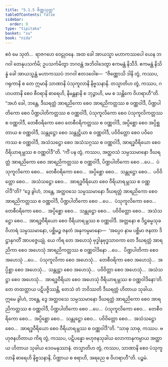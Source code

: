 ```yaml
---
title: "5.1.5 ဇိဏ္ဏသုတ္တ"
tableOfContents: false
sidebar:
  order: 9
type: "tipitaka"
basket: "su"
book: "nida"
---
```



<DynamicBreadcrumb />

<Division number="148" book="nida">

<Paragraph number="925" book="nida">
ဧဝံ မေ သုတံ…  ရာဇဂဟေ ဝေဠုဝနေ. အထ ခေါ အာယသ္မာ မဟာကဿပေါ ယေန ဘဂဝါ တေနုပသင်္ကမိ; ဥပသင်္ကမိတွာ ဘဂဝန္တံ အဘိဝါဒေတွာ ဧကမန္တံ နိသီဒိ. ဧကမန္တံ နိသိန္နံ ခေါ အာယသ္မန္တံ မဟာကဿပံ ဘဂဝါ ဧတဒဝေါစ—  “ဇိဏ္ဏောသိ ဒါနိ တွံ, ကဿပ, ဂရုကာနိ စ တေ ဣမာနိ သာဏာနိ ပံသုကူလာနိ နိဗ္ဗသနာနိ. တသ္မာတိဟ တွံ, ကဿပ, ဂဟပတာနိ စေဝ စီဝရာနိ ဓာရေဟိ, နိမန္တနာနိ စ ဘုဉ္ဇာဟိ, မမ စ သန္တိကေ ဝိဟရာဟီ”တိ.
</Paragraph>

<Paragraph number="926" book="nida">
“အဟံ ခေါ, ဘန္တေ, ဒီဃရတ္တံ အာရညိကော စေဝ အာရညိကတ္တဿ စ ဝဏ္ဏဝါဒီ, ပိဏ္ဍပါတိကော စေဝ ပိဏ္ဍပါတိကတ္တဿ စ ဝဏ္ဏဝါဒီ, ပံသုကူလိကော စေဝ ပံသုကူလိကတ္တဿ စ ဝဏ္ဏဝါဒီ, တေစီဝရိကော စေဝ တေစီဝရိကတ္တဿ စ ဝဏ္ဏဝါဒီ, အပ္ပိစ္ဆော စေဝ အပ္ပိစ္ဆတာယ စ ဝဏ္ဏဝါဒီ, သန္တုဋ္ဌော စေဝ သန္တုဋ္ဌိယာ စ ဝဏ္ဏဝါဒီ, ပဝိဝိတ္တော စေဝ ပဝိဝေကဿ စ ဝဏ္ဏဝါဒီ, အသံသဋ္ဌော စေဝ အသံသဂ္ဂဿ စ ဝဏ္ဏဝါဒီ, အာရဒ္ဓဝီရိယော စေဝ ဝီရိယာရမ္ဘဿ စ ဝဏ္ဏဝါဒီ”တိ.
</Paragraph>

<Paragraph number="927" book="nida">
“ကိံ ပန တွံ, ကဿပ, အတ္ထဝသံ သမ္ပဿမာနော ဒီဃရတ္တံ အာရညိကော စေဝ အာရညိကတ္တဿ စ ဝဏ္ဏဝါဒီ, ပိဏ္ဍပါတိကော စေဝ …ပေ…  ပံသုကူလိကော စေဝ…  တေစီဝရိကော စေဝ…  အပ္ပိစ္ဆော စေဝ…  သန္တုဋ္ဌော စေဝ…  ပဝိဝိတ္တော စေဝ…  အသံသဋ္ဌော စေဝ…  အာရဒ္ဓဝီရိယော စေဝ ဝီရိယာရမ္ဘဿ စ ဝဏ္ဏဝါဒီ”တိ?
</Paragraph>

<Paragraph number="928" book="nida">
“ဒွေ ခွါဟံ, ဘန္တေ, အတ္ထဝသေ သမ္ပဿမာနော ဒီဃရတ္တံ အာရညိကော စေဝ အာရညိကတ္တဿ စ ဝဏ္ဏဝါဒီ, ပိဏ္ဍပါတိကော စေဝ …ပေ…  ပံသုကူလိကော စေဝ…  တေစီဝရိကော စေဝ…  အပ္ပိစ္ဆော စေဝ…  သန္တုဋ္ဌော စေဝ…  ပဝိဝိတ္တော စေဝ…  အသံသဋ္ဌော စေဝ…  အာရဒ္ဓဝီရိယော စေဝ ဝီရိယာရမ္ဘဿ စ ဝဏ္ဏဝါဒီ.
</Paragraph>

<Paragraph number="929" book="nida">
အတ္တနော စ ဒိဋ္ဌဓမ္မသုခဝိဟာရံ သမ္ပဿမာနော, ပစ္ဆိမဉ္စ ဇနတံ အနုကမ္ပမာနော—  ‘အပ္ပေဝ နာမ ပစ္ဆိမာ ဇနတာ ဒိဋ္ဌာနုဂတိံ အာပဇ္ဇေယျုံ. ယေ ကိရ တေ အဟေသုံ ဗုဒ္ဓါနုဗုဒ္ဓသာဝကာ တေ ဒီဃရတ္တံ အာရညိကာ စေဝ အဟေသုံ အာရညိကတ္တဿ စ ဝဏ္ဏဝါဒိနော …ပေ…  ပိဏ္ဍပါတိကာ စေဝ အဟေသုံ …ပေ…  ပံသုကူလိကာ စေဝ အဟေသုံ…  တေစီဝရိကာ စေဝ အဟေသုံ…  အပ္ပိစ္ဆာ စေဝ အဟေသုံ…  သန္တုဋ္ဌာ စေဝ အဟေသုံ…  ပဝိဝိတ္တာ စေဝ အဟေသုံ…  အသံသဋ္ဌာ စေဝ အဟေသုံ…  အာရဒ္ဓဝီရိယာ စေဝ အဟေသုံ ဝီရိယာရမ္ဘဿ စ ဝဏ္ဏဝါဒိနော’တိ. တေ တထတ္တာယ ပဋိပဇ္ဇိဿန္တိ, တေသံ တံ ဘဝိဿတိ ဒီဃရတ္တံ ဟိတာယ သုခါယ.
</Paragraph>

<Paragraph number="930" book="nida">
ဣမေ ခွါဟံ, ဘန္တေ, ဒွေ အတ္ထဝသေ သမ္ပဿမာနော ဒီဃရတ္တံ အာရညိကော စေဝ အာရညိကတ္တဿ စ ဝဏ္ဏဝါဒီ, ပိဏ္ဍပါတိကော စေဝ …ပေ…  ပံသုကူလိကော စေဝ…  တေစီဝရိကော စေဝ…  အပ္ပိစ္ဆော စေဝ…  သန္တုဋ္ဌော စေဝ…  ပဝိဝိတ္တော စေဝ…  အသံသဋ္ဌော စေဝ…  အာရဒ္ဓဝီရိယော စေဝ ဝီရိယာရမ္ဘဿ စ ဝဏ္ဏဝါဒီ”တိ.
</Paragraph>

<Paragraph number="931" book="nida">
“သာဓု သာဓု, ကဿပ. ဗဟုဇနဟိတာယ ကိရ တွံ, ကဿပ, ပဋိပန္နော ဗဟုဇနသုခါယ လောကာနုကမ္ပာယ အတ္ထာယ ဟိတာယ သုခါယ ဒေဝမနုဿာနံ. တသ္မာတိဟ တွံ, ကဿပ, သာဏာနိ စေဝ ပံသုကူလာနိ ဓာရေဟိ နိဗ္ဗသနာနိ, ပိဏ္ဍာယ စ စရာဟိ, အရညေ စ ဝိဟရာဟီ”တိ.

</Paragraph>
</Division>

<Paragraph number="932" type="center" book="nida">
ပဉ္စမံ.
</Paragraph>
